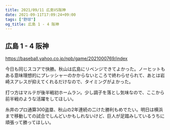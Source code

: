 ```yaml
---
title: 2021/09/11 広島VS阪神
date: 2021-09-11T17:09:24+09:00
tags: ["野球"]
og_title: 広島 1 - 4 阪神
---
```


## 広島 1 - 4 阪神

https://baseball.yahoo.co.jp/npb/game/2021000769/index

今日も同じスコアで快勝。秋山は広島にリベンジできてよかった。ノーヒットもある意味理想的にプレッシャーのかからないところで終わらせられて、あとは岩崎スアレスが抑えてくれるだけなので、タイミングがよかった。

打つ方はマルテが後半戦初ホームラン。少し調子を落とし気味なので、ここから前半戦のような活躍をしてほしい。

糸井のプロ通算300盗塁、秋山の2年連続の二けた勝利もめでたい。明日は横浜まで移動しての試合でしんどいかもしれないけど、巨人が足踏みしているうちに頑張って勝ってほしい。